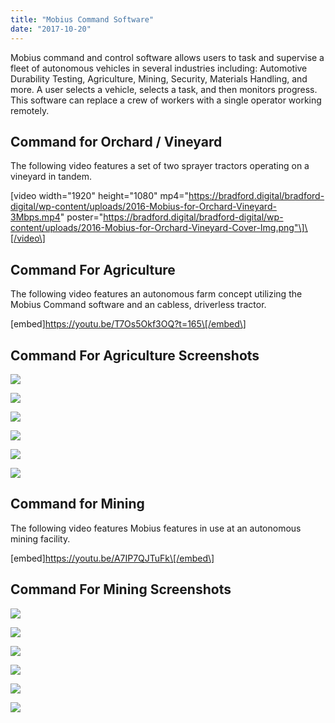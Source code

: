 ```yaml
---
title: "Mobius Command Software"
date: "2017-10-20"
---
```



Mobius command and control software allows users to task and supervise a fleet of autonomous vehicles in several industries including: Automotive Durability Testing, Agriculture, Mining, Security, Materials Handling, and more. A user selects a vehicle, selects a task, and then monitors progress. This software can replace a crew of workers with a single operator working remotely.

## Command for Orchard / Vineyard

The following video features a set of two sprayer tractors operating on a vineyard in tandem.

\[video width="1920" height="1080" mp4="https://bradford.digital/bradford-digital/wp-content/uploads/2016-Mobius-for-Orchard-Vineyard-3Mbps.mp4" poster="https://bradford.digital/bradford-digital/wp-content/uploads/2016-Mobius-for-Orchard-Vineyard-Cover-Img.png"\]\[/video\]

## Command For Agriculture

The following video features an autonomous farm concept utilizing the Mobius Command software and an cabless, driverless tractor.

\[embed\]https://youtu.be/T7Os5Okf3OQ?t=165\[/embed\]

## Command For Agriculture Screenshots

![](https://bradford.digital/bradford-digital/wp-content/uploads/Mobius_Command-Ag-1.png)

![](https://bradford.digital/bradford-digital/wp-content/uploads/Mobius_Command-Ag-2.png)

![](https://bradford.digital/bradford-digital/wp-content/uploads/Mobius_Command-Ag-3.png)

![](https://bradford.digital/bradford-digital/wp-content/uploads/Mobius_Command-Ag-4.png)

![](https://bradford.digital/bradford-digital/wp-content/uploads/Mobius_Command-Ag-5.png)

![](https://bradford.digital/bradford-digital/wp-content/uploads/Mobius_Command-Ag-6.png)

## Command for Mining

The following video features Mobius features in use at an autonomous mining facility.

\[embed\]https://youtu.be/A7IP7QJTuFk\[/embed\]

## Command For Mining Screenshots

![](https://bradford.digital/bradford-digital/wp-content/uploads/Mobius_Command-Mining-1.png)

![](https://bradford.digital/bradford-digital/wp-content/uploads/Mobius_Command-Mining-2.png)

![](https://bradford.digital/bradford-digital/wp-content/uploads/Mobius_Command-Mining-3.png)

![](https://bradford.digital/bradford-digital/wp-content/uploads/Mobius_Command-Mining-4.png)

![](https://bradford.digital/bradford-digital/wp-content/uploads/Mobius_Command-Mining-5.png)

![](https://bradford.digital/bradford-digital/wp-content/uploads/Mobius_Command-Mining-6.png)
